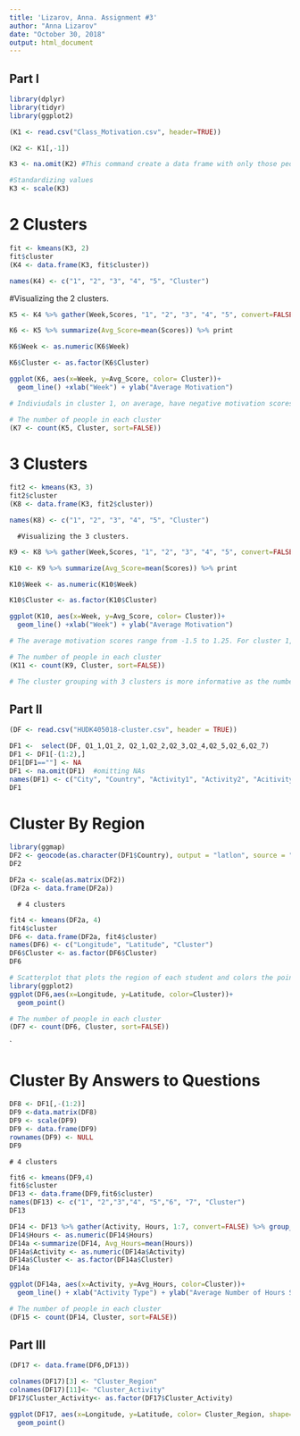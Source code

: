 ```yaml
---
title: 'Lizarov, Anna. Assignment #3'
author: "Anna Lizarov"
date: "October 30, 2018"
output: html_document
---
```


## Part I
```r
library(dplyr)
library(tidyr)
library(ggplot2)
```

```r
(K1 <- read.csv("Class_Motivation.csv", header=TRUE))
```

```r
(K2 <- K1[,-1])
```

```r
K3 <- na.omit(K2) #This command create a data frame with only those people with no missing values. It "omits" all rows with missing values, also known as a "listwise deletion". EG - It runs down the list deleting rows as it goes.

```

```r
#Standardizing values
K3 <- scale(K3)
```

# 2 Clusters
```r
fit <- kmeans(K3, 2)
fit$cluster
(K4 <- data.frame(K3, fit$cluster))

```

```r
names(K4) <- c("1", "2", "3", "4", "5", "Cluster")
```

   #Visualizing the 2 clusters. 
```r
K5 <- K4 %>% gather(Week,Scores, "1", "2", "3", "4", "5", convert=FALSE) %>% group_by(Week, Cluster)  
```

```r
K6 <- K5 %>% summarize(Avg_Score=mean(Scores)) %>% print
```
```r
K6$Week <- as.numeric(K6$Week)

K6$Cluster <- as.factor(K6$Cluster) 

```

```r
ggplot(K6, aes(x=Week, y=Avg_Score, color= Cluster))+
  geom_line() +xlab("Week") + ylab("Average Motivation")
```
```r
# Indiviudals in cluster 1, on average, have negative motivation scores as opposed to those in cluster 2. Furthermore, The average scores for both clusters are fluctuating. For cluster 1, there is an increase in the average motivation score in Week 3 and  Week 5. In cluser 2, however, there is an increase in the average motivation score in Week 2 and Week 4. In other words, if there is increase of motivation scores in cluster 1 during a particular week, there is a decrease of of motivation scores in cluster 2 in that week. 
```

```r
# The number of people in each cluster
(K7 <- count(K5, Cluster, sort=FALSE))
```

# 3 Clusters
```r
fit2 <- kmeans(K3, 3)
fit2$cluster
(K8 <- data.frame(K3, fit2$cluster))
```

```r
names(K8) <- c("1", "2", "3", "4", "5", "Cluster")
```

      #Visualizing the 3 clusters. 
```r
K9 <- K8 %>% gather(Week,Scores, "1", "2", "3", "4", "5", convert=FALSE) %>% group_by(Week, Cluster)  
```

```r
K10 <- K9 %>% summarize(Avg_Score=mean(Scores)) %>% print
```

```r
K10$Week <- as.numeric(K10$Week)

K10$Cluster <- as.factor(K10$Cluster) 
```

```r
ggplot(K10, aes(x=Week, y=Avg_Score, color= Cluster))+
  geom_line() +xlab("Week") + ylab("Average Motivation")
```

```r
# The average motivation scores range from -1.5 to 1.25. For cluster 1, the average motivation score tends to be decreasing, with a slight increase in Week 3. Nonetheless, for clusters 2 and 3, the average motivation scores were fluctuating. However, starting from Week 3, there was an increasing trend of average motivation scores for cluster 2. Nevertheless, it can be said that there were negative average  motivation scores for cluster 3 and around zero for cluster 2. 
```


```r
# The number of people in each cluster
(K11 <- count(K9, Cluster, sort=FALSE))
```
```r
# The cluster grouping with 3 clusters is more informative as the number of individuals is similar across the clusters or groups. Also, the line graph with three clusters paints a clearer picture of the distribution of motivation scores as opposed to one with two clusters. 
```

## Part II
```r
(DF <- read.csv("HUDK405018-cluster.csv", header = TRUE))
```
```r
DF1 <-  select(DF, Q1_1,Q1_2, Q2_1,Q2_2,Q2_3,Q2_4,Q2_5,Q2_6,Q2_7)
DF1 <- DF1[-(1:2),]
DF1[DF1==""] <- NA
DF1 <- na.omit(DF1)  #omitting NAs
names(DF1) <- c("City", "Country", "Activity1", "Activity2", "Acitivity3", "Acitivity4", "Acitivity5", "Acitivity6", "Acitivity7")
DF1
```

# Cluster By Region
```r
library(ggmap)
DF2 <- geocode(as.character(DF1$Country), output = "latlon", source = "dsk")   #country
DF2

```
```r
DF2a <- scale(as.matrix(DF2))
(DF2a <- data.frame(DF2a))
```
      # 4 clusters
```r
fit4 <- kmeans(DF2a, 4)
fit4$cluster
DF6 <- data.frame(DF2a, fit4$cluster)
names(DF6) <- c("Longitude", "Latitude", "Cluster")
DF6$Cluster <- as.factor(DF6$Cluster)
DF6
```
```r
# Scatterplot that plots the region of each student and colors the points according to their cluster 
library(ggplot2)
ggplot(DF6,aes(x=Longitude, y=Latitude, color=Cluster))+
  geom_point()
```
```r
# The number of people in each cluster
(DF7 <- count(DF6, Cluster, sort=FALSE))
```
`

# Cluster By Answers to Questions

```r
DF8 <- DF1[,-(1:2)]
DF9 <-data.matrix(DF8)
DF9 <- scale(DF9)
DF9 <- data.frame(DF9)                   
rownames(DF9) <- NULL
DF9

```

 

    # 4 clusters
```r
fit6 <- kmeans(DF9,4)
fit6$cluster
DF13 <- data.frame(DF9,fit6$cluster)
names(DF13) <- c("1", "2","3","4", "5","6", "7", "Cluster")
DF13
```

```r
DF14 <- DF13 %>% gather(Activity, Hours, 1:7, convert=FALSE) %>% group_by(Activity, Cluster)
DF14$Hours <- as.numeric(DF14$Hours)
DF14a <-summarize(DF14, Avg_Hours=mean(Hours))
DF14a$Activity <- as.numeric(DF14a$Activity)
DF14a$Cluster <- as.factor(DF14a$Cluster)
DF14a
```
```r
ggplot(DF14a, aes(x=Activity, y=Avg_Hours, color=Cluster))+
  geom_line() + xlab("Activity Type") + ylab("Average Number of Hours Spent")
```
```r
# The number of people in each cluster
(DF15 <- count(DF14, Cluster, sort=FALSE))
```

## Part III
```r
(DF17 <- data.frame(DF6,DF13))
```
```r
colnames(DF17)[3] <- "Cluster_Region"
colnames(DF17)[11]<- "Cluster_Activity"
DF17$Cluster_Activity<- as.factor(DF17$Cluster_Activity)
```

```r
ggplot(DF17, aes(x=Longitude, y=Latitude, color= Cluster_Region, shape=Cluster_Activity )) +
  geom_point() 
```

